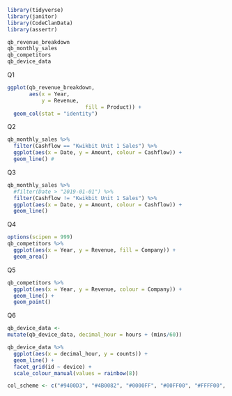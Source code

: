 ```r
library(tidyverse)
library(janitor)
library(CodeClanData)
library(assertr)

```

```r
qb_revenue_breakdown
qb_monthly_sales
qb_competitors
qb_device_data
```
Q1
```r
ggplot(qb_revenue_breakdown, 
       aes(x = Year,
           y = Revenue,
                         fill = Product)) +
  geom_col(stat = "identity")
```
Q2
```r
qb_monthly_sales %>% 
  filter(Cashflow == "Kwikbit Unit 1 Sales") %>% 
  ggplot(aes(x = Date, y = Amount, colour = Cashflow)) +
  geom_line() #

```
Q3
```r
qb_monthly_sales %>% 
  #filter(Date > "2019-01-01") %>% 
  filter(Cashflow != "Kwikbit Unit 1 Sales") %>% 
  ggplot(aes(x = Date, y = Amount, colour = Cashflow)) +
  geom_line()

```
Q4
```r
options(scipen = 999)
qb_competitors %>% 
  ggplot(aes(x = Year, y = Revenue, fill = Company)) +
  geom_area()
```

Q5
```r
qb_competitors %>% 
  ggplot(aes(x = Year, y = Revenue, colour = Company)) +
  geom_line() +
  geom_point()
```

Q6
```r
qb_device_data <- 
mutate(qb_device_data, decimal_hour = hours + (mins/60))

qb_device_data %>% 
  ggplot(aes(x = decimal_hour, y = counts)) +
  geom_line() +
  facet_grid(id ~ device) +
  scale_colour_manual(values = rainbow(8)) 
```

```r
col_scheme <- c("#9400D3", "#4B0082", "#0000FF", "#00FF00", "#FFFF00", "#FF7F00", " 	#FF0000")
```

